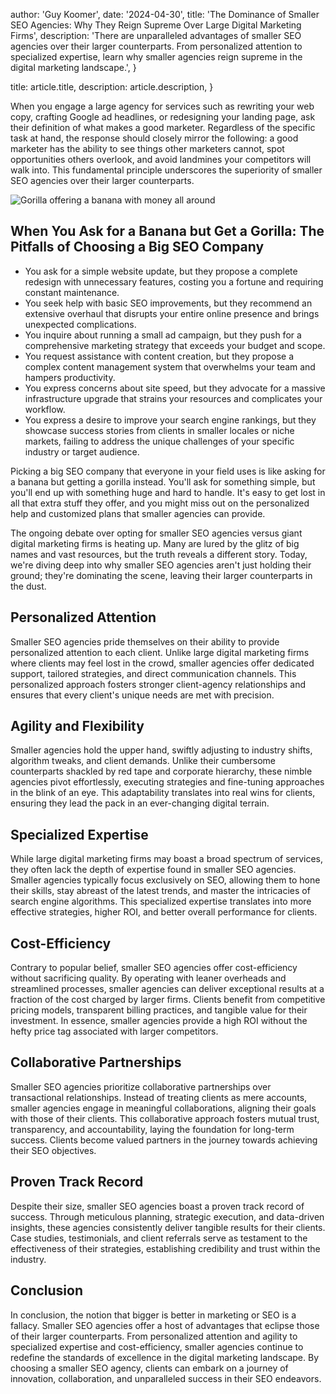 
  author: 'Guy Koomer',
  date: '2024-04-30',
  title: 'The Dominance of Smaller SEO Agencies: Why They Reign Supreme Over Large Digital Marketing Firms',
  description:
    'There are unparalleled advantages of smaller SEO agencies over their larger counterparts. From personalized attention to specialized expertise, learn why smaller agencies reign supreme in the digital marketing landscape.',
}

  title: article.title,
  description: article.description,
}



When you engage a large agency for services such as rewriting your web copy, crafting Google ad headlines, or redesigning your landing page, ask their definition of what makes a good marketer. Regardless of the specific task at hand, the response should closely mirror the following: a good marketer has the ability to see things other marketers cannot, spot opportunities others overlook, and avoid landmines your competitors will walk into. This fundamental principle underscores the superiority of smaller SEO agencies over their larger counterparts.

<div style={{ backgroundColor: 'black', padding: '2rem', width: 'fit-content' }}>
  <Image src={gorilla} alt="Gorilla offering a banana with money all around" />
</div>

## When You Ask for a Banana but Get a Gorilla: The Pitfalls of Choosing a Big SEO Company

- You ask for a simple website update, but they propose a complete redesign with unnecessary features, costing you a fortune and requiring constant maintenance.
- You seek help with basic SEO improvements, but they recommend an extensive overhaul that disrupts your entire online presence and brings unexpected complications.
- You inquire about running a small ad campaign, but they push for a comprehensive marketing strategy that exceeds your budget and scope.
- You request assistance with content creation, but they propose a complex content management system that overwhelms your team and hampers productivity.
- You express concerns about site speed, but they advocate for a massive infrastructure upgrade that strains your resources and complicates your workflow.
- You express a desire to improve your search engine rankings, but they showcase success stories from clients in smaller locales or niche markets, failing to address the unique challenges of your specific industry or target audience.





Picking a big SEO company that everyone in your field uses is like asking for a banana but getting a gorilla instead. You'll ask for something simple, but you'll end up with something huge and hard to handle. It's easy to get lost in all that extra stuff they offer, and you might miss out on the personalized help and customized plans that smaller agencies can provide.

The ongoing debate over opting for smaller SEO agencies versus giant digital marketing firms is heating up. Many are lured by the glitz of big names and vast resources, but the truth reveals a different story. Today, we're diving deep into why smaller SEO agencies aren't just holding their ground; they're dominating the scene, leaving their larger counterparts in the dust.

## Personalized Attention

Smaller SEO agencies pride themselves on their ability to provide personalized attention to each client. Unlike large digital marketing firms where clients may feel lost in the crowd, smaller agencies offer dedicated support, tailored strategies, and direct communication channels. This personalized approach fosters stronger client-agency relationships and ensures that every client's unique needs are met with precision.

## Agility and Flexibility

Smaller agencies hold the upper hand, swiftly adjusting to industry shifts, algorithm tweaks, and client demands. Unlike their cumbersome counterparts shackled by red tape and corporate hierarchy, these nimble agencies pivot effortlessly, executing strategies and fine-tuning approaches in the blink of an eye. This adaptability translates into real wins for clients, ensuring they lead the pack in an ever-changing digital terrain.

## Specialized Expertise

While large digital marketing firms may boast a broad spectrum of services, they often lack the depth of expertise found in smaller SEO agencies. Smaller agencies typically focus exclusively on SEO, allowing them to hone their skills, stay abreast of the latest trends, and master the intricacies of search engine algorithms. This specialized expertise translates into more effective strategies, higher ROI, and better overall performance for clients.

## Cost-Efficiency

Contrary to popular belief, smaller SEO agencies offer cost-efficiency without sacrificing quality. By operating with leaner overheads and streamlined processes, smaller agencies can deliver exceptional results at a fraction of the cost charged by larger firms. Clients benefit from competitive pricing models, transparent billing practices, and tangible value for their investment. In essence, smaller agencies provide a high ROI without the hefty price tag associated with larger competitors.

## Collaborative Partnerships

Smaller SEO agencies prioritize collaborative partnerships over transactional relationships. Instead of treating clients as mere accounts, smaller agencies engage in meaningful collaborations, aligning their goals with those of their clients. This collaborative approach fosters mutual trust, transparency, and accountability, laying the foundation for long-term success. Clients become valued partners in the journey towards achieving their SEO objectives.

## Proven Track Record

Despite their size, smaller SEO agencies boast a proven track record of success. Through meticulous planning, strategic execution, and data-driven insights, these agencies consistently deliver tangible results for their clients. Case studies, testimonials, and client referrals serve as testament to the effectiveness of their strategies, establishing credibility and trust within the industry.

## Conclusion

In conclusion, the notion that bigger is better in marketing or SEO is a fallacy. Smaller SEO agencies offer a host of advantages that eclipse those of their larger counterparts. From personalized attention and agility to specialized expertise and cost-efficiency, smaller agencies continue to redefine the standards of excellence in the digital marketing landscape. By choosing a smaller SEO agency, clients can embark on a journey of innovation, collaboration, and unparalleled success in their SEO endeavors.
